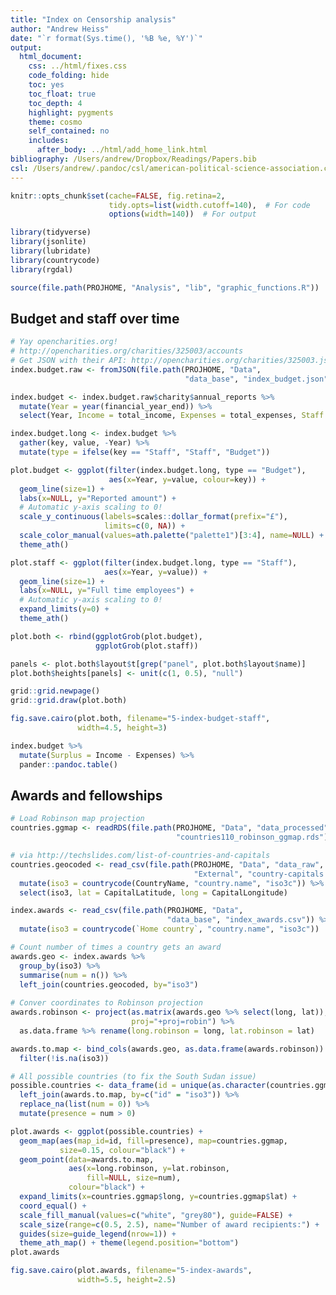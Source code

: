 ```yaml
---
title: "Index on Censorship analysis"
author: "Andrew Heiss"
date: "`r format(Sys.time(), '%B %e, %Y')`"
output: 
  html_document: 
    css: ../html/fixes.css
    code_folding: hide
    toc: yes
    toc_float: true
    toc_depth: 4
    highlight: pygments
    theme: cosmo
    self_contained: no
    includes:
      after_body: ../html/add_home_link.html
bibliography: /Users/andrew/Dropbox/Readings/Papers.bib
csl: /Users/andrew/.pandoc/csl/american-political-science-association.csl
---
```


```r
knitr::opts_chunk$set(cache=FALSE, fig.retina=2,
                      tidy.opts=list(width.cutoff=140),  # For code
                      options(width=140))  # For output

library(tidyverse)
library(jsonlite)
library(lubridate)
library(countrycode)
library(rgdal)

source(file.path(PROJHOME, "Analysis", "lib", "graphic_functions.R"))
```

## Budget and staff over time

```r
# Yay opencharities.org!
# http://opencharities.org/charities/325003/accounts
# Get JSON with their API: http://opencharities.org/charities/325003.json
index.budget.raw <- fromJSON(file.path(PROJHOME, "Data", 
                                       "data_base", "index_budget.json"))

index.budget <- index.budget.raw$charity$annual_reports %>%
  mutate(Year = year(financial_year_end)) %>%
  select(Year, Income = total_income, Expenses = total_expenses, Staff = employees)

index.budget.long <- index.budget %>%
  gather(key, value, -Year) %>%
  mutate(type = ifelse(key == "Staff", "Staff", "Budget"))

plot.budget <- ggplot(filter(index.budget.long, type == "Budget"),
                      aes(x=Year, y=value, colour=key)) +
  geom_line(size=1) +
  labs(x=NULL, y="Reported amount") +
  # Automatic y-axis scaling to 0!
  scale_y_continuous(labels=scales::dollar_format(prefix="£"),
                     limits=c(0, NA)) +
  scale_color_manual(values=ath.palette("palette1")[3:4], name=NULL) +
  theme_ath()

plot.staff <- ggplot(filter(index.budget.long, type == "Staff"),
                     aes(x=Year, y=value)) +
  geom_line(size=1) +
  labs(x=NULL, y="Full time employees") +
  # Automatic y-axis scaling to 0!
  expand_limits(y=0) +
  theme_ath()

plot.both <- rbind(ggplotGrob(plot.budget),
                   ggplotGrob(plot.staff))

panels <- plot.both$layout$t[grep("panel", plot.both$layout$name)]
plot.both$heights[panels] <- unit(c(1, 0.5), "null")

grid::grid.newpage()
grid::grid.draw(plot.both)

fig.save.cairo(plot.both, filename="5-index-budget-staff", 
               width=4.5, height=3)
```

```r
index.budget %>%
  mutate(Surplus = Income - Expenses) %>%
  pander::pandoc.table()
```

## Awards and fellowships

```r
# Load Robinson map projection
countries.ggmap <- readRDS(file.path(PROJHOME, "Data", "data_processed",
                                     "countries110_robinson_ggmap.rds"))

# via http://techslides.com/list-of-countries-and-capitals
countries.geocoded <- read_csv(file.path(PROJHOME, "Data", "data_raw",
                                         "External", "country-capitals.csv")) %>%
  mutate(iso3 = countrycode(CountryName, "country.name", "iso3c")) %>%
  select(iso3, lat = CapitalLatitude, long = CapitalLongitude)

index.awards <- read_csv(file.path(PROJHOME, "Data", 
                                   "data_base", "index_awards.csv")) %>%
  mutate(iso3 = countrycode(`Home country`, "country.name", "iso3c"))

# Count number of times a country gets an award
awards.geo <- index.awards %>%
  group_by(iso3) %>%
  summarise(num = n()) %>%
  left_join(countries.geocoded, by="iso3")
  
# Conver coordinates to Robinson projection
awards.robinson <- project(as.matrix(awards.geo %>% select(long, lat)), 
                           proj="+proj=robin") %>%
  as.data.frame %>% rename(long.robinson = long, lat.robinson = lat)

awards.to.map <- bind_cols(awards.geo, as.data.frame(awards.robinson)) %>%
  filter(!is.na(iso3))

# All possible countries (to fix the South Sudan issue)
possible.countries <- data_frame(id = unique(as.character(countries.ggmap$id))) %>%
  left_join(awards.to.map, by=c("id" = "iso3")) %>%
  replace_na(list(num = 0)) %>%
  mutate(presence = num > 0)

plot.awards <- ggplot(possible.countries) +
  geom_map(aes(map_id=id, fill=presence), map=countries.ggmap, 
           size=0.15, colour="black") + 
  geom_point(data=awards.to.map, 
             aes(x=long.robinson, y=lat.robinson, 
                 fill=NULL, size=num), 
             colour="black") + 
  expand_limits(x=countries.ggmap$long, y=countries.ggmap$lat) +
  coord_equal() +
  scale_fill_manual(values=c("white", "grey80"), guide=FALSE) +
  scale_size(range=c(0.5, 2.5), name="Number of award recipients:") +
  guides(size=guide_legend(nrow=1)) +
  theme_ath_map() + theme(legend.position="bottom")
plot.awards

fig.save.cairo(plot.awards, filename="5-index-awards", 
               width=5.5, height=2.5)
```
